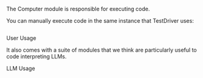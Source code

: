 The Computer module is responsible for executing code.

You can manually execute code in the same instance that TestDriver uses:

```

```

User Usage

It also comes with a suite of modules that we think are particularly useful to code interpreting LLMs.

LLM Usage
